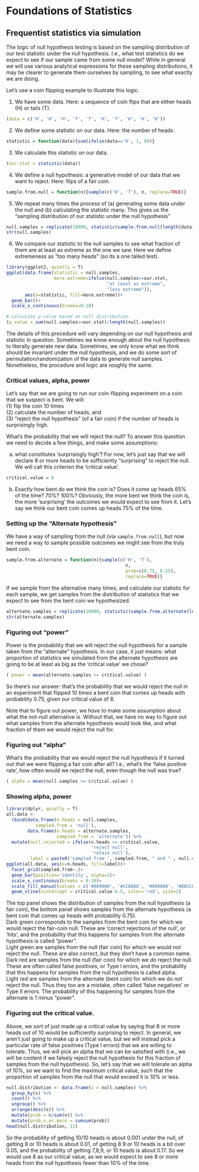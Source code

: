 # Foundations of Statistics {#NHST}

## Frequentist statistics via simulation {#NHST-simulation}

The logic of null hypothesis testing is based on the sampling distribution of our test statistic under the null hypothesis.  I.e., what test statistics do we expect to see if our sample came from some null model?  While in general we will use various analytical expressions for these sampling distributions, it may be clearer to generate them ourselves by sampling, to see what exactly we are doing.

Let's use a coin flipping example to illustrate this logic.  

1) We have some data.  Here: a sequence of coin flips that are either heads (H) or tails (T). 

```r
(data = c('H', 'H', 'H', 'T', 'T', 'H', 'T', 'H', 'H', 'H'))
```

2) We define some statistic on our data.  Here: the number of heads.

```r
statistic = function(data){sum(ifelse(data=='H', 1, 0))}
```

3) We calculate this statistic on our data.

```r
(our.stat = statistic(data))
```

4) We define a null hypothesis: a generative model of our data that we want to reject.  Here: flips of a fair coin.

```r
sample.from.null = function(n){sample(c('H', 'T'), n, replace=TRUE)}
```

5) We repeat many times the process of (a) generating some data under the null and (b) calculating the statistic many.  This gives us the "sampling distribution of our statistic under the null hypothesis"

```r
null.samples = replicate(10000, statistic(sample.from.null(length(data))))
str(null.samples)
```

6) We compare our statistic to the null samples to see what fraction of them are at least as extreme as the one we saw.  Here we define extremeness as "too many heads" (so its a one tailed test).

```r
library(ggplot2, quietly = T)
ggplot(data.frame(statistic = null.samples, 
                  more.extreme=ifelse(null.samples>=our.stat, 
                                      "at least as extreme", 
                                      "less extreme")), 
       aes(x=statistic, fill=more.extreme))+
  geom_bar()+
  scale_x_continuous(breaks=0:10)

# calculate p-value based on null distribution.
(p.value = sum(null.samples>=our.stat)/length(null.samples))
```

The details of this procedure will vary depending on our null hypothesis and statistic in question.  Sometimes we know enough about the null hypothesis to literally generate new data. Sometimes, we only know what we think should be invariant under the null hypothesis, and we do some sort of permutation/randomization of the data to generate null samples.  Nonetheless, the procedure and logic are roughly the same.

### Critical values, alpha, power

Let's say that we are going to run our coin-flipping experiment on a coin that we suspect is bent.  We will:   
(1) flip the coin 10 times   
(2) calculate the number of heads, and   
(3) "reject the null hypothesis" (of a fair coin) if the number of heads is surprisingly high.    

What's the probability that we will reject the null?   To answer this question we need to decide a few things, and make some assumptions:    

(a) what constitutes 'surprisingly high'?  For now, let's just say that we will declare 8 or more heads to be sufficiently "surprising" to reject the null.  We will call this criterion the 'critical value'.   

```r
critical.value = 8
```

(b) Exactly how bent do we think the coin is?  Does it come up heads 65% of the time?  70%?  100%?  Obviously, the more bent we think the coin is, the more 'surprising' the outcomes we would expect to see from it.  Let's say we think our bent coin comes up heads 75% of the time.  

### Setting up the "Alternate hypothesis"

We have a way of sampling from the null (via `sample.from.null`), but now we need a way to sample possible outcomes we might see from the truly bent coin.

```r
sample.from.alternate = function(n){sample(c('H', 'T'), 
                                             n, 
                                             prob=c(0.75, 0.25),
                                             replace=TRUE)}
```

If we sample from the alternative many times, and calculate our statistic for each sample, we get samples from the distribution of statistics that we expect to see from the bent coin we hypothesized.

```r
alternate.samples = replicate(10000, statistic(sample.from.alternate(length(data))))
str(alternate.samples)
```

### Figuring out "power"

Power is the probability that we will reject the null hypothesis for a sample taken from the "alternate" hypothesis.  In our case, it just means: what proportion of statistics we simulated from the alternate hypothesis are going to be at least as big as the 'critical value' we chose?

```r
( power = mean(alternate.samples >= critical.value) )
```

So there's our answer: that's the probability that we would reject the null in an experiment that flipped 10 times a bent coin that comes up heads with probability 0.75, given our critical value of 8.

Note that to figure out power, we *have to* make some assumption about what the not-null alternative is.  Without that, we have no way to figure out what samples from the alternate hypothesis would look like, and what fraction of them we would reject the null for.

### Figuring out "alpha"

What's the probability that we would reject the null hypothesis if it turned out that we were flipping a fair coin after all?  I.e., what's the 'false positive rate', how often would we reject the null, even though the null was true?

```r
( alpha = mean(null.samples >= critical.value) )
```

### Showing alpha, power

```r
library(dplyr, quietly = T)
all.data <- 
  rbind(data.frame(n.heads = null.samples,
           sampled.from = 'null'),
        data.frame(n.heads = alternate.samples,
                   sampled.from = 'alternate')) %>%
  mutate(null.rejected = ifelse(n.heads >= critical.value,
                                'reject null',
                                'retain null'),
         label = paste0('sampled from ', sampled.from, " and " , null.rejected))
ggplot(all.data, aes(x=n.heads, fill=label))+
  facet_grid(sampled.from~.)+
  geom_bar(position='identity', alpha=1)+
  scale_x_continuous(breaks = 0:10)+
  scale_fill_manual(values = c('#009900', '#CC8888', '#990000', '#88CC88'))+
  geom_vline(xintercept = critical.value-0.5, color='red', size=1)
```

The top panel shows the distribution of samples from the null hypothesis (a fair coin), the bottom panel shows samples from the alternate hypothesis (a bent coin that comes up heads with probability 0.75).   
Dark green corresponds to the samples from the bent coin for which we would reject the fair-coin null.  These are 'correct rejections of the null', or 'hits', and the probability that this happens for samples from the alternate hypothesis is called "power".   
Light green are samples from the null (fair coin) for which we would *not* reject the null.  These are also correct, but they don't have a common name.   
Dark red are samples from the null (fair coin) for which we *do* reject the null.  These are often called false positives, or Type I errors, and the probability that this happens for samples from the null hypothesis is called alpha.   
Light red are samples from the alternate (bent coin) for which we do *not* reject the null.  Thus they too are a mistake, often called 'false negatives' or Type II errors.  The probability of this happening for samples from the alternate is 1 minus "power".

### Figuring out the critical value.

Above, we sort of just made up a critical value by saying that 8 or more heads out of 10 would be sufficiently surprising to reject.  In general, we aren't just going to make up a critical value, but we will instead pick a particular rate of false positives (Type I errors) that we are willing to tolerate.  Thus, we will pick an alpha that we can be satisfied with (i.e., we will be content if we falsely reject the null hypothesis for this fraction of samples from the null hypothesis).  So, let's say that we will tolerate an alpha of 10%, so we want to find the maximum critical value, such that the proportion of samples from the null that would exceed it is 10% or less.

```r
null.distribution <- data.frame(x = null.samples) %>%
  group_by(x) %>%
  count() %>%
  ungroup() %>%
  arrange(desc(x)) %>%
  mutate(prob = n/sum(n)) %>%
  mutate(prob.x.or.more = cumsum(prob))
head(null.distribution, 11)
```

So the probability of getting 10/10 heads is about 0.001 under the null, of getting 9 or 10 heads is about 0.01, of getting 8 9 or 10 heads is a bit over 0.05, and the probability of getting 7,8,9, or 10 heads is about 0.17.  So we would use 8 as our critical value, as we would expect to see 8 or more heads from the null hypothesis fewer than 10% of the time.

<!---
## Confidence intervals via bootstrap.

If we want to build a confidence interval, we want to find a range of statistics that are likely to arise from new samples that came from the same population as ours.  Bootstrapping is a general procedure for doing so based on the assumption that our sample corresponds to our best guess about the distribution of the population.  Consequently, we could obtain hypothetical new samples from this population by resampling our sample.  To do this, we:

1) Get some data:

```r
data = c('H', 'H', 'H', 'H', 'T', 'H', 'T', 'H', 'H', 'H')
```

2) Define a statistic that we want a confidence interval on (here, the proportion of heads):

```r
statistic = function(data){sum(ifelse(data=='H', 1, 0))/length(data)}
```

3) Define a resampling function that samples new possible data sets (**of the same size as ours**) from our sample data **with replacement**:

```r
resample = function(data){sample(data, length(data), replace=TRUE)}
```

4) Generate lots of resampled samples, calculate our statistic on each:

```r
bootstrapped.samples = replicate(10000, statistic(resample(data)))
```

5) Calculate a confidence interval from these samples, usually by using the empirical quantile function:

```r
quantile(bootstrapped.samples, c(0.025, 0.975))
```

This procedure is also very general, and can be used to define bootstrapped confidence intervals for any statistic.  The details of the procedure might vary (we might introduce extra variability to our resampling procedure), and its legitimacy depends on the size of the sample being resampled (too small a sample limits the fidelity and appropriateness of the confidence interval -- here our sample is probably too small), and the statistic in question (statistics that are more sensitive to extrema require larger sample sizes and may never be fully tractable via resampling).
--->

